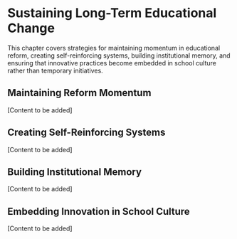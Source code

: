 # Sustaining Long-Term Educational Change

This chapter covers strategies for maintaining momentum in educational reform, creating self-reinforcing systems, building institutional memory, and ensuring that innovative practices become embedded in school culture rather than temporary initiatives.

## Maintaining Reform Momentum

[Content to be added]

## Creating Self-Reinforcing Systems

[Content to be added]

## Building Institutional Memory

[Content to be added]

## Embedding Innovation in School Culture

[Content to be added]